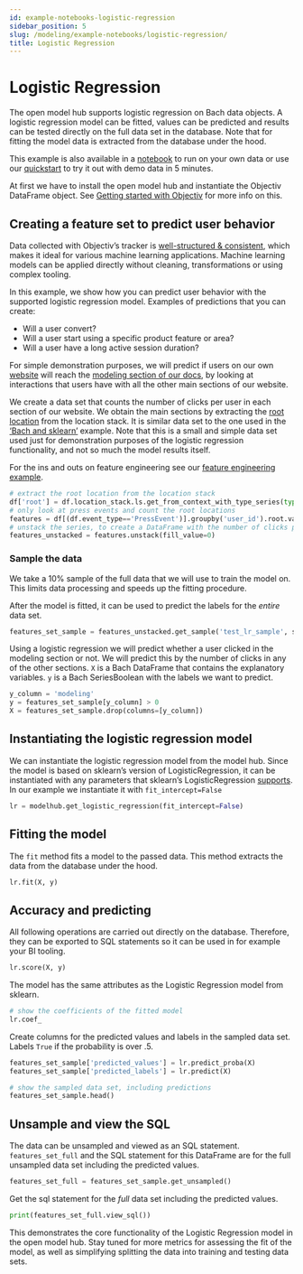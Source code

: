 ```yaml
---
id: example-notebooks-logistic-regression
sidebar_position: 5
slug: /modeling/example-notebooks/logistic-regression/
title: Logistic Regression
---
```


# Logistic Regression

The open model hub supports logistic regression on Bach data objects. A logistic regression model can be fitted, values can be predicted and results can be tested directly on the full data set in the database. Note that for fitting the model data is extracted from the database under the hood.

This example is also available in a [notebook](https://github.com/objectiv/objectiv-analytics/blob/main/notebooks/model-hub-logistic-regression.ipynb)
to run on your own data or use our
[quickstart](https://objectiv.io/docs/home/quickstart-guide/) to try it out with demo data in 5 minutes.

At first we have to install the open model hub and instantiate the Objectiv DataFrame object. See
[Getting started with Objectiv](/modeling/example-notebooks/index.mdx#getting-started-with-objectiv) for more info on this.

## Creating a feature set to predict user behavior

Data collected with Objectiv’s tracker is [well-structured & consistent](https://objectiv.io/docs/taxonomy), which makes it ideal for various machine learning applications. Machine learning models can be applied directly without cleaning, transformations or using complex tooling.

In this example, we show how you can predict user behavior with the supported logistic regression model. Examples of predictions that you can create:

* Will a user convert?
* Will a user start using a specific product feature or area?
* Will a user have a long active session duration?

For simple demonstration purposes, we will predict if users on our own [website](https://www.objectiv.io) will reach the [modeling section of our docs](https://objectiv.io/docs/modeling/), by looking at interactions that users have with all the other main sections of our website.

We create a data set that counts the number of clicks per user in each section of our website. We obtain
the main sections by extracting the [root location](https://objectiv.io/docs/taxonomy/reference/location-contexts/RootLocationContext/) from the location
stack. It is similar data set to the one used in the [‘Bach and sklearn’](https://objectiv.io/docs/modeling/example-notebooks/machine-learning/) example. Note that this is a small
and simple data set used just for demonstration purposes of the logistic regression functionality, and not so much the model results itself.

For the ins and outs on feature engineering see our [feature engineering example](/modeling/example-notebooks/feature-engineering.mdx#example-feature-engineering).

```python
# extract the root location from the location stack
df['root'] = df.location_stack.ls.get_from_context_with_type_series(type='RootLocationContext', key='id')
# only look at press events and count the root locations
features = df[(df.event_type=='PressEvent')].groupby('user_id').root.value_counts()
# unstack the series, to create a DataFrame with the number of clicks per root location as columns
features_unstacked = features.unstack(fill_value=0)
```

### Sample the data

We take a 10% sample of the full data that we will use to train the model on. This limits data processing and speeds up the fitting procedure.

After the model is fitted, it can be used to predict the labels for the _entire_ data set.

```python
features_set_sample = features_unstacked.get_sample('test_lr_sample', sample_percentage=10, overwrite=True, seed=42)
```

Using a logistic regression we will predict whether a user clicked in the modeling section or not. We will predict this by the number of clicks in any of the other sections. `X` is a Bach DataFrame that contains the explanatory variables. `y` is a Bach SeriesBoolean with the labels we want to predict.

```python
y_column = 'modeling'
y = features_set_sample[y_column] > 0
X = features_set_sample.drop(columns=[y_column])
```

## Instantiating the logistic regression model

We can instantiate the logistic regression model from the model hub. Since the model is based on sklearn’s
version of LogisticRegression, it can be instantiated with any parameters that sklearn’s LogisticRegression
[supports](https://scikit-learn.org/stable/modules/generated/sklearn.linear_model.LogisticRegression.html). In our
example we instantiate it with `fit_intercept=False`

```python
lr = modelhub.get_logistic_regression(fit_intercept=False)
```

## Fitting the model

The `fit` method fits a model to the passed data. This method extracts the data from the database under the hood.

```python
lr.fit(X, y)
```

## Accuracy and predicting

All following operations are carried out directly on the database. Therefore, they can be exported to SQL statements so it can be used in for example your BI tooling.

```python
lr.score(X, y)
```

The model has the same attributes as the Logistic Regression model from sklearn.

```python
# show the coefficients of the fitted model
lr.coef_
```

Create columns for the predicted values and labels in the sampled data set. Labels `True` if the probability is over .5.

```python
features_set_sample['predicted_values'] = lr.predict_proba(X)
features_set_sample['predicted_labels'] = lr.predict(X)

# show the sampled data set, including predictions
features_set_sample.head()
```

## Unsample and view the SQL

The data can be unsampled and viewed as an SQL statement. `features_set_full` and the SQL statement for this DataFrame are for the full unsampled data set including the predicted values.

```python
features_set_full = features_set_sample.get_unsampled()
```

Get the sql statement for the _full_ data set including the predicted values.

```python
print(features_set_full.view_sql())
```

This demonstrates the core functionality of the Logistic Regression model in the open model hub. Stay tuned for more metrics for assessing the fit of the model, as well as simplifying splitting the data into training and testing data sets.
